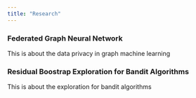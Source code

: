 ```yaml
---
title: "Research"
---
```



### Federated Graph Neural Network

This is about the data privacy in graph machine learning

### Residual Boostrap Exploration for Bandit Algorithms

This is about the exploration for bandit algorithms